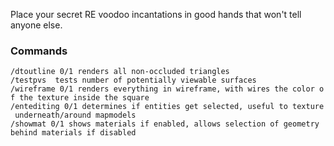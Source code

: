 Place your secret RE voodoo incantations in good hands that won't tell anyone else.

=== Commands ===

 /dtoutline 0/1 renders all non-occluded triangles 
 /testpvs <int> tests number of potentially viewable surfaces 
 /wireframe 0/1 renders everything in wireframe, with wires the color of the texture inside the square
 /entediting 0/1 determines if entities get selected, useful to texture underneath/around mapmodels
 /showmat 0/1 shows materials if enabled, allows selection of geometry behind materials if disabled